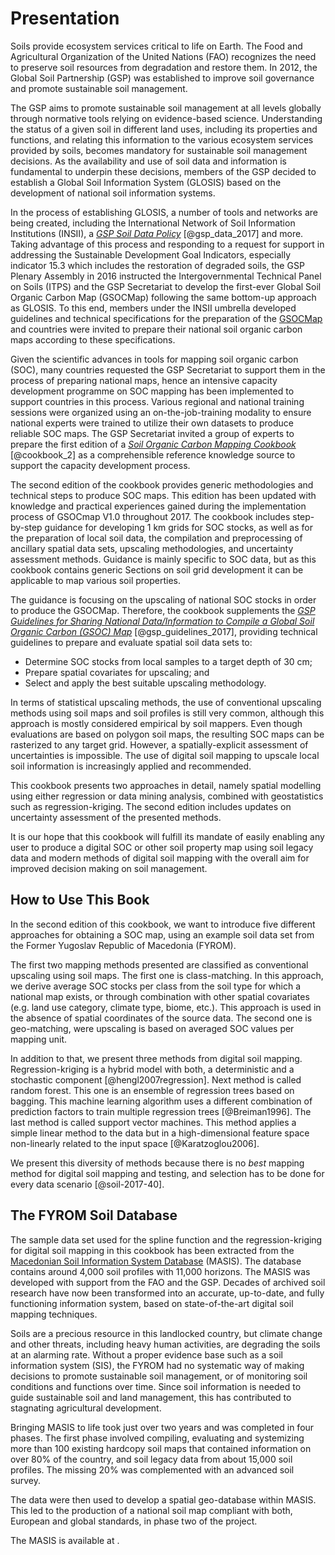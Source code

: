 \mainmatter
\tableofcontents
\listoffigures
\listoftables
\printnomenclature

# Presentation

Soils provide ecosystem services critical to life on Earth. The Food and Agricultural Organization of the United Nations (FAO) recognizes the need to preserve soil resources from degradation and restore them. In 2012, the Global Soil Partnership (GSP) was established to improve soil governance and promote sustainable soil management. 

The GSP aims to promote sustainable soil management at all levels globally through normative tools relying on evidence-based science. Understanding the status of a given soil in different land uses, including its properties and functions, and relating this information to the various ecosystem services provided by soils, becomes mandatory for sustainable soil management decisions. As the availability and use of soil data and information is fundamental to underpin these decisions, members of the GSP decided to establish a Global Soil Information System (GLOSIS) based on the development of national soil information systems.

In the process of establishing GLOSIS, a number of tools and networks are being created, including the International Network of Soil Information Institutions (INSII), a [*GSP Soil Data Policy*](http://www.fao.org/3/a-bs975e.pdf) [@gsp_data_2017] and more. Taking advantage of this process and responding to a request for support in addressing the Sustainable Development Goal Indicators, especially indicator 15.3 which includes the restoration of degraded soils, the GSP Plenary Assembly in 2016 instructed the Intergovernmental Technical Panel on Soils (ITPS) and the GSP Secretariat to develop the first-ever Global Soil Organic Carbon Map (GSOCMap) following the same bottom-up approach as GLOSIS. To this end, members under the INSII umbrella developed guidelines and technical specifications for the preparation of the [GSOCMap](http://www.fao.org/3/a-bp164e.pdf) and countries were invited to prepare their national soil organic carbon maps according to these specifications.

Given the scientific advances in tools for mapping soil organic carbon (SOC), many countries requested the GSP Secretariat to support them in the process of preparing national maps, hence an intensive capacity development programme on SOC mapping has been implemented to support countries in this process. Various regional and national training sessions were organized using an on-the-job-training modality to ensure national experts were trained to utilize their own datasets to produce reliable SOC maps. The GSP Secretariat invited a group of experts to prepare the first edition of a [*Soil Organic Carbon Mapping Cookbook*](http://www.fao.org/3/a-bs901e.pdf) [@cookbook_2] as a comprehensible reference knowledge source to support the capacity development process.

The second edition of the cookbook provides generic methodologies and technical steps to produce SOC maps. This edition has been updated with knowledge and practical experiences gained during the implementation process of GSOCmap V1.0 throughout 2017. The cookbook includes step-by-step guidance for developing 1 km grids for SOC stocks, as well as for the preparation of local soil data, the compilation and preprocessing of ancillary spatial data sets, upscaling methodologies, and uncertainty assessment methods. Guidance is mainly specific to SOC data, but as this cookbook contains generic Sections on soil grid development it can be applicable to map various soil properties. 

The guidance is focusing on the upscaling of national SOC stocks in order to produce the GSOCMap. Therefore, the cookbook supplements the [*GSP Guidelines for Sharing National Data/Information to Compile a Global Soil Organic Carbon (GSOC) Map*](http://www.fao.org/3/a-bp164e.pdf) [@gsp_guidelines_2017], providing technical guidelines to prepare and evaluate spatial soil data sets to: 

* Determine SOC stocks from local samples to a target depth of 30 cm;
* Prepare spatial covariates for upscaling; and
* Select and apply the best suitable upscaling methodology.

In terms of statistical upscaling methods, the use of conventional upscaling methods using soil maps and soil profiles is still very common, although this approach is mostly considered empirical by soil mappers. Even though evaluations are based on polygon soil maps, the resulting SOC maps can be rasterized to any target grid. However, a spatially-explicit assessment of uncertainties is impossible. The use of digital soil mapping to upscale local soil information is increasingly applied and recommended.

This cookbook presents two approaches in detail, namely spatial modelling using either regression or data mining analysis, combined with geostatistics such as regression-kriging. The second edition includes updates on uncertainty assessment of the presented methods.

It is our hope that this cookbook will fulfill its mandate of easily enabling any user to produce a digital SOC or other soil property map using soil legacy data and modern methods of digital soil mapping with the overall aim for improved decision making on soil management.

## 	How to Use This Book

In the second edition of this cookbook, we want to introduce five different approaches for obtaining a SOC map, using an example soil data set from the Former Yugoslav Republic of Macedonia (FYROM).

The first two mapping methods presented are classified as conventional upscaling using soil maps. The first one is class-matching. In this approach, we derive average SOC stocks per class from the soil type for which a national map exists, or through combination with other spatial covariates (e.g. land use category, climate type, biome, etc.). This approach is used in the absence of spatial coordinates of the source data. The second one is geo-matching, were upscaling is based on averaged SOC values per mapping unit.

In addition to that, we present three methods from digital soil mapping. Regression-kriging is a hybrid model with both, a deterministic and a stochastic component [@hengl2007regression]. Next method is called random forest. This one is an ensemble of regression trees based on bagging. This machine learning algorithm uses a different combination of prediction factors to train multiple regression trees [@Breiman1996]. The last method is called support vector machines. This method applies a simple linear method to the data but in a high-dimensional feature space non-linearly related to the input space [@Karatzoglou2006].

We present this diversity of methods because there is no *best* mapping method for digital soil mapping and testing, and selection has to be done for every data scenario [@soil-2017-40].

## The FYROM Soil Database

The sample data set used for the spline function and the regression-kriging for digital soil mapping in this cookbook has been extracted from the [Macedonian Soil Information System Database](http://www.maksoil.ukim.mk/) (MASIS). The database contains around 4,000 soil profiles with 11,000 horizons. The MASIS was developed with support from the FAO and the GSP. Decades of archived soil research have now been transformed into an accurate, up-to-date, and fully functioning information system, based on state-of-the-art digital soil mapping techniques.

Soils are a precious resource in this landlocked country, but climate change and other threats, including heavy human activities, are degrading the soils at an alarming rate. Without a proper evidence base such as a soil information system (SIS), the FYROM had no systematic way of making decisions to promote sustainable soil management, or of monitoring soil conditions and functions over time. Since soil information is needed to guide sustainable soil and land management, this has contributed to stagnating agricultural development.

Bringing MASIS to life took just over two years and was completed in four phases. The first phase involved compiling, evaluating and systemizing more than 100 existing hardcopy soil maps that contained information on over 80% of the country, and soil legacy data from about 15,000 soil profiles. The missing 20% was complemented with an advanced soil survey.

The data were then used to develop a spatial geo-database within MASIS. This led to the production of a national soil map compliant with both, European and global standards, in phase two of the project. 

The MASIS is available at \url{http://www.maksoil.ukim.mk/}.
